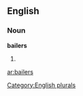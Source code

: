 ==English==

===Noun===
'''bailers'''

# {{plural of|[[bailer]]}}

[[Category:English plurals]]

[[ar:bailers]]